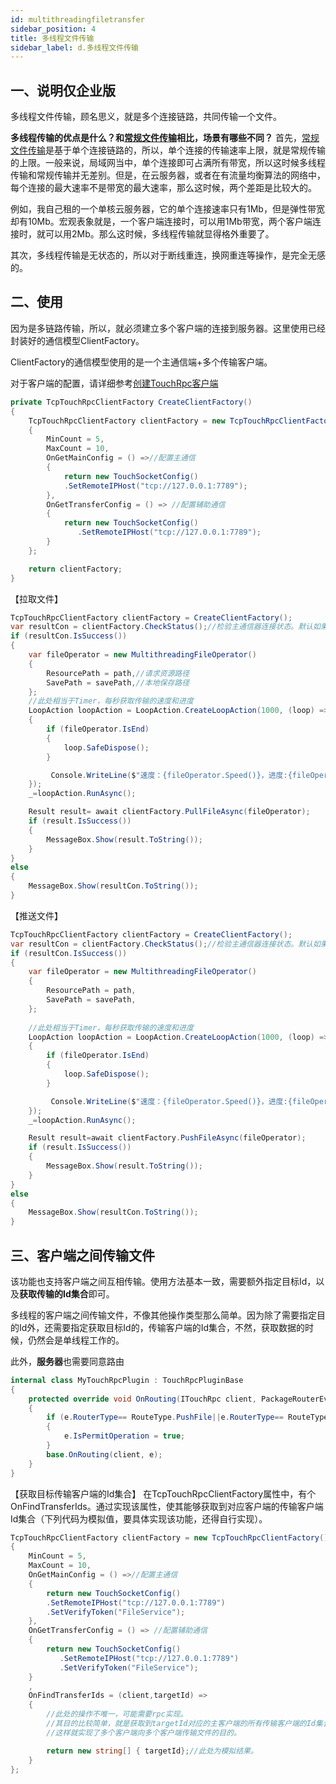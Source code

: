 ```yaml
---
id: multithreadingfiletransfer
sidebar_position: 4
title: 多线程文件传输
sidebar_label: d.多线程文件传输
---
```



<a name="TXjhF"></a>

## 一、说明仅企业版

多线程文件传输，顾名思义，就是多个连接链路，共同传输一个文件。

**多线程传输的优点是什么？和**[**常规文件传输**](2、传输文件.md)**相比，场景有哪些不同？**
首先，[常规文件传输](2、传输文件.md)是基于单个连接链路的，所以，单个连接的传输速率上限，就是常规传输的上限。一般来说，局域网当中，单个连接即可占满所有带宽，所以这时候多线程传输和常规传输并无差别。但是，在云服务器，或者在有流量均衡算法的网络中，每个连接的最大速率不是带宽的最大速率，那么这时候，两个差距是比较大的。

例如，我自己租的一个单核云服务器，它的单个连接速率只有1Mb，但是弹性带宽却有10Mb。宏观表象就是，一个客户端连接时，可以用1Mb带宽，两个客户端连接时，就可以用2Mb。那么这时候，多线程传输就显得格外重要了。

其次，多线程传输是无状态的，所以对于断线重连，换网重连等操作，是完全无感的。

<a name="qLp3q"></a>

## 二、使用

因为是多链路传输，所以，就必须建立多个客户端的连接到服务器。这里使用已经封装好的通信模型ClientFactory。

ClientFactory的通信模型使用的是一个主通信端+多个传输客户端。

对于客户端的配置，请详细参考[创建TouchRpc客户端](<..\7.3 创建TouchRpc客户端.md>)

```csharp
private TcpTouchRpcClientFactory CreateClientFactory()
{
    TcpTouchRpcClientFactory clientFactory = new TcpTouchRpcClientFactory()
    {
        MinCount = 5,
        MaxCount = 10,
        OnGetMainConfig = () =>//配置主通信
        {
            return new TouchSocketConfig()
            .SetRemoteIPHost("tcp://127.0.0.1:7789");
        },
        OnGetTransferConfig = () => //配置辅助通信
        {
            return new TouchSocketConfig()
               .SetRemoteIPHost("tcp://127.0.0.1:7789");
        }
    };

    return clientFactory;
}
```

【拉取文件】

```csharp
TcpTouchRpcClientFactory clientFactory = CreateClientFactory();
var resultCon = clientFactory.CheckStatus();//检验主通信器连接状态。默认如果没有连接，则会建立。
if (resultCon.IsSuccess())
{
    var fileOperator = new MultithreadingFileOperator()
    {
        ResourcePath = path,//请求资源路径
        SavePath = savePath,//本地保存路径
    };
    //此处相当于Timer，每秒获取传输的速度和进度
	LoopAction loopAction = LoopAction.CreateLoopAction(1000, (loop) => 
	{
   	    if (fileOperator.IsEnd)
    	{
       	    loop.SafeDispose();
   	    }

   	     Console.WriteLine($"速度：{fileOperator.Speed()}，进度:{fileOperator.Progress}");
	});
	_=loopAction.RunAsync();

    Result result= await clientFactory.PullFileAsync(fileOperator);
    if (result.IsSuccess())
    {
        MessageBox.Show(result.ToString());
    }
}
else
{
    MessageBox.Show(resultCon.ToString());
}

```

【推送文件】

```csharp
TcpTouchRpcClientFactory clientFactory = CreateClientFactory();
var resultCon = clientFactory.CheckStatus();//检验主通信器连接状态。默认如果没有连接，则会建立。
if (resultCon.IsSuccess())
{
    var fileOperator = new MultithreadingFileOperator()
    {
        ResourcePath = path,
        SavePath = savePath,
    };
    
    //此处相当于Timer，每秒获取传输的速度和进度
	LoopAction loopAction = LoopAction.CreateLoopAction(1000, (loop) => 
	{
   	    if (fileOperator.IsEnd)
    	{
       	    loop.SafeDispose();
   	    }

   	     Console.WriteLine($"速度：{fileOperator.Speed()}，进度:{fileOperator.Progress}");
	});
	_=loopAction.RunAsync();

    Result result=await clientFactory.PushFileAsync(fileOperator);
    if (result.IsSuccess())
    {
        MessageBox.Show(result.ToString());
    }
}
else
{
    MessageBox.Show(resultCon.ToString());
}
```

<a name="SPTXq"></a>

## 三、客户端之间传输文件

该功能也支持客户端之间互相传输。使用方法基本一致，需要额外指定目标Id，以及**获取传输的Id集合**即可。

多线程的客户端之间传输文件，不像其他操作类型那么简单。因为除了需要指定目的Id外，还需要指定获取目标Id的，传输客户端的Id集合，不然，获取数据的时候，仍然会是单线程工作的。

此外，**服务器**也需要同意路由

```csharp
internal class MyTouchRpcPlugin : TouchRpcPluginBase
{
    protected override void OnRouting(ITouchRpc client, PackageRouterEventArgs e)
    {
        if (e.RouterType== RouteType.PushFile||e.RouterType== RouteType.PullFile)
        {
            e.IsPermitOperation = true;
        }
        base.OnRouting(client, e);
    }
}
```

【获取目标传输客户端的Id集合】
在TcpTouchRpcClientFactory属性中，有个OnFindTransferIds。通过实现该属性，使其能够获取到对应客户端的传输客户端Id集合（下列代码为模拟值，要具体实现该功能，还得自行实现）。

```csharp
TcpTouchRpcClientFactory clientFactory = new TcpTouchRpcClientFactory()
{
    MinCount = 5,
    MaxCount = 10,
    OnGetMainConfig = () =>//配置主通信
    {
        return new TouchSocketConfig()
        .SetRemoteIPHost("tcp://127.0.0.1:7789")
        .SetVerifyToken("FileService");
    },
    OnGetTransferConfig = () => //配置辅助通信
    {
        return new TouchSocketConfig()
           .SetRemoteIPHost("tcp://127.0.0.1:7789")
           .SetVerifyToken("FileService");
    }
    ,
    OnFindTransferIds = (client,targetId) => 
    {
        //此处的操作不唯一，可能需要rpc实现。
        //其目的比较简单，就是获取到targetId对应的主客户端的所有传输客户端的Id集合。
        //这样就实现了多个客户端向多个客户端传输文件的目的。

        return new string[] { targetId};//此处为模拟结果。
    }
};
```
